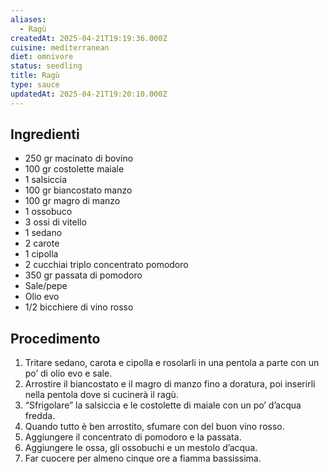 ```yaml
---
aliases:
  - Ragù
createdAt: 2025-04-21T19:19:36.000Z
cuisine: mediterranean
diet: omnivore
status: seedling
title: Ragù
type: sauce
updatedAt: 2025-04-21T19:20:10.000Z
---
```

## Ingredienti

- 250 gr macinato di bovino
- 100 gr costolette maiale
- 1 salsiccia
- 100 gr biancostato manzo
- 100 gr magro di manzo
- 1 ossobuco
- 3 ossi di vitello
- 1 sedano
- 2 carote
- 1 cipolla
- 2 cucchiai triplo concentrato pomodoro
- 350 gr passata di pomodoro
- Sale/pepe
- Olio evo
- 1/2 bicchiere di vino rosso

## Procedimento

1. Tritare sedano, carota e cipolla e rosolarli in una pentola a parte con un po’ di olio evo e sale.
2. Arrostire il biancostato e il magro di manzo fino a doratura, poi inserirli nella pentola dove si cucinerà il ragù.
3. “Sfrigolare” la salsiccia e le costolette di maiale con un po’ d’acqua fredda.
4. Quando tutto è ben arrostito, sfumare con del buon vino rosso.
5. Aggiungere il concentrato di pomodoro e la passata.
6. Aggiungere le ossa, gli ossobuchi e un mestolo d’acqua.
7. Far cuocere per almeno cinque ore a fiamma bassissima.
